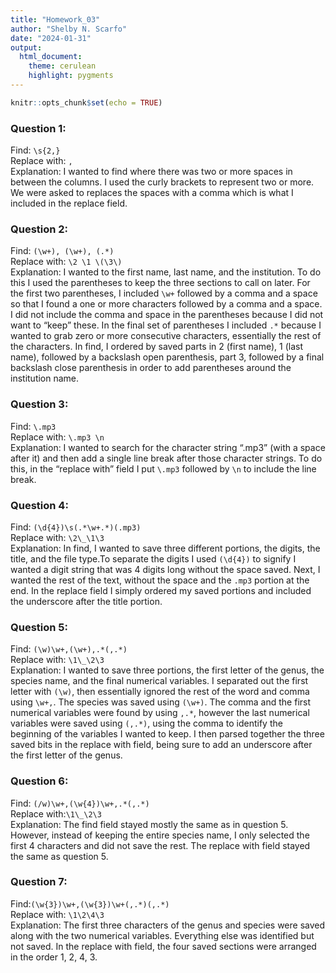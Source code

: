 ```yaml
---
title: "Homework_03"
author: "Shelby N. Scarfo"
date: "2024-01-31"
output: 
  html_document: 
    theme: cerulean
    highlight: pygments
---
```


```r
knitr::opts_chunk$set(echo = TRUE)
```


### Question 1:  
  Find: ```\s{2,}```   
  Replace with: ```,```  
  Explanation: I wanted to find where there was two or more spaces in between the columns. I used the curly brackets to represent two or more. We were asked to replaces the spaces with a comma which is what I included in the replace field.
  
  

### Question 2:  
  Find: ```(\w+), (\w+), (.*)```  
  Replace with: ```\2 \1 \(\3\)```  
  Explanation: I wanted to the first name, last name, and the institution. To do this I used the parentheses to keep the three sections to call on later. For the first two parentheses, I included ```\w+``` followed by a comma and a space so that I found a one or more characters followed by a comma and a space. I did not include the comma and space in the parentheses because I did not want to "keep" these. In the final set of parentheses I included ```.*``` because I wanted to grab zero or more consecutive characters, essentially the rest of the characters. In find, I ordered by saved parts in 2 (first name), 1 (last name), followed by a backslash open parenthesis, part 3, followed by a final backslash close parenthesis in order to add parentheses around the institution name.


### Question 3:  
  Find: ```\.mp3 ```  
  Replace with: ```\.mp3 \n```  
  Explanation: I wanted to search for the character string ".mp3 " (with a space after it) and then add a single line break after those character strings. To do this, in the "replace with" field I put ```\.mp3 ``` followed by ```\n``` to include the line break.


### Question 4:  
  Find: ```(\d{4})\s(.*\w+.*)(.mp3)```  
  Replace with: ```\2\_\1\3```  
  Explanation: In find, I wanted to save three different portions, the digits, the title, and the file type.To separate the digits I used ```(\d{4})``` to signify I wanted a digit string that was 4 digits long without the space saved. Next, I wanted the rest of the text, without the space and the ```.mp3``` portion at the end. In the replace field I simply ordered my saved portions and included the underscore after the title portion.


### Question 5:  
  Find: ```(\w)\w+,(\w+),.*(,.*)```  
  Replace with: ```\1\_\2\3```  
  Explanation: I wanted to save three portions, the first letter of the genus, the species name, and the final numerical variables. I separated out the first letter with ```(\w)```, then essentially ignored the rest of the word and comma using ```\w+,```. The species was saved using ```(\w+)```. The comma and the first numerical variables were found by using ```,.*```, however the last numerical variables were saved using ```(,.*)```, using the comma to identify the beginning of the variables I wanted to keep. I then parsed together the three saved bits in the replace with field, being sure to add an underscore after the first letter of the genus.


### Question 6:  
  Find: ```(/w)\w+,(\w{4})\w+,.*(,.*)```  
  Replace with:```\1\_\2\3```  
  Explanation: The find field stayed mostly the same as in question 5. However, instead of keeping the entire species name, I only selected the first 4 characters and did not save the rest. The replace with field stayed the same as question 5.


### Question 7:  
  Find:```(\w{3})\w+,(\w{3})\w+(,.*)(,.*)```  
  Replace with: ```\1\2\4\3```  
  Explanation: The first three characters of the genus and species were saved along with the two numerical variables. Everything else was identified but not saved. In the replace with field, the four saved sections were arranged in the order 1, 2, 4, 3.